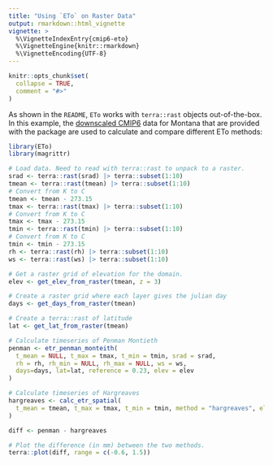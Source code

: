```yaml
---
title: "Using `ETo` on Raster Data"
output: rmarkdown::html_vignette
vignette: >
  %\VignetteIndexEntry{cmip6-eto}
  %\VignetteEngine{knitr::rmarkdown}
  %\VignetteEncoding{UTF-8}
---
```


```r
knitr::opts_chunk$set(
  collapse = TRUE,
  comment = "#>"
)
```
As shown in the `README`, `ETo` works with `terra::rast` objects out-of-the-box. In this example, the [downscaled CMIP6](https://www.nccs.nasa.gov/services/data-collections/land-based-products/nex-gddp-cmip6) data for Montana that are provided with the package are used to calculate and compare different ETo methods:
```r
library(ETo)
library(magrittr)

# Load data. Need to read with terra::rast to unpack to a raster.
srad <- terra::rast(srad) |> terra::subset(1:10)
tmean <- terra::rast(tmean) |> terra::subset(1:10)
# Convert from K to C
tmean <- tmean - 273.15
tmax <- terra::rast(tmax) |> terra::subset(1:10)
# Convert from K to C
tmax <- tmax - 273.15
tmin <- terra::rast(tmin) |> terra::subset(1:10)
# Convert from K to C
tmin <- tmin - 273.15
rh <- terra::rast(rh) |> terra::subset(1:10)
ws <- terra::rast(ws) |> terra::subset(1:10)

# Get a raster grid of elevation for the domain.
elev <- get_elev_from_raster(tmean, z = 3)

# Create a raster grid where each layer gives the julian day
days <- get_days_from_raster(tmean)

# Create a terra::rast of latitude
lat <- get_lat_from_raster(tmean)

# Calculate timeseries of Penman Montieth
penman <- etr_penman_monteith(
  t_mean = NULL, t_max = tmax, t_min = tmin, srad = srad, 
  rh = rh, rh_min = NULL, rh_max = NULL, ws = ws,
  days=days, lat=lat, reference = 0.23, elev = elev
)

# Calculate timeseries of Hargreaves
hargreaves <- calc_etr_spatial(
  t_mean = tmean, t_max = tmax, t_min = tmin, method = "hargreaves", elev = elev
)

diff <- penman - hargreaves

# Plot the difference (in mm) between the two methods.
terra::plot(diff, range = c(-0.6, 1.5))
```

